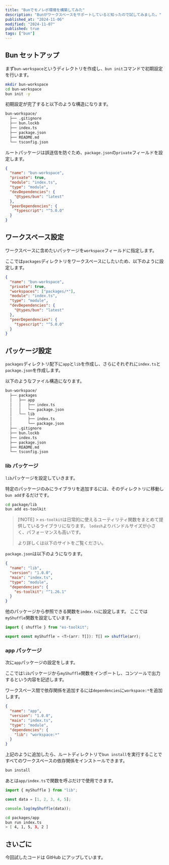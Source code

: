 ```yaml
---
title: "Bunでモノレポ環境を構築してみた"
description: "Bunがワークスペースをサポートしていると知ったので試してみました。"
published_at: "2024-11-06"
modified: "2024-11-07"
published: true
tags: ["bun"]
---
```


## Bun セットアップ

まず`bun-workspace`というディレクトリを作成し、`bun init`コマンドで初期設定を行います。

```bash
mkdir bun-workspace
cd bun-workspace
bun init -y
```

初期設定が完了すると以下のような構造になります。

```bash
bun-workspace/
  ├── .gitignore
  ├── bun.lockb
  ├── index.ts
  ├── package.json
  ├── README.md
  └── tsconfig.json
```

ルートパッケージは誤送信を防ぐため、`package.json`の`private`フィールドを設定します。

```json title="package.json"
{
  "name": "bun-workspace",
  "private": true,
  "module": "index.ts",
  "type": "module",
  "devDependencies": {
    "@types/bun": "latest"
  },
  "peerDependencies": {
    "typescript": "^5.0.0"
  }
}
```

## ワークスペース設定

ワークスペースに含めたいパッケージを`workspace`フィールドに指定します。

ここでは`packages`ディレクトリをワークスペースにしたいため、以下のように設定します。

```json title="package.json"
{
  "name": "bun-workspace",
  "private": true,
  "workspaces": ["packages/*"],
  "module": "index.ts",
  "type": "module",
  "devDependencies": {
    "@types/bun": "latest"
  },
  "peerDependencies": {
    "typescript": "^5.0.0"
  }
}
```

## パッケージ設定

`packages`ディレクトリ配下に`app`と`lib`を作成し、さらにそれぞれに`index.ts`と`package.json`を作成します。

以下のようなファイル構造になります。

```bash
bun-workspace/
  ├── packages
  │   ├── app
  │   │   ├── index.ts
  │   │   └── package.json
  │   └── lib
  │       ├── index.ts
  │       └── package.json
  ├── .gitignore
  ├── bun.lockb
  ├── index.ts
  ├── package.json
  ├── README.md
  └── tsconfig.json
```

### lib パッケージ

`lib`パッケージを設定していきます。

特定のパッケージのみにライブラリを追加するには、そのディレクトリに移動し`bun add`するだけです。

```bash
cd package/lib
bun add es-toolkit
```

> [!NOTE] > `es-toolkit`は日常的に使えるユーティリティ関数をまとめて提供しているライブラリになります。
> `lodash`よりバンドルサイズが小さく、パフォーマンスも高いです。
>
> より詳しくは以下のサイトをご覧ください。
>
> <LinkCard url="https://es-toolkit.slash.page/" />

`package.json`は以下のようになります。

```json title="packages/lib/pakcage.json"
{
  "name": "lib",
  "version": "1.0.0",
  "main": "index.ts",
  "type": "module",
  "dependencies": {
    "es-toolkit": "^1.26.1"
  }
}
```

他のパッケージから参照できる関数を`index.ts`に設定します。
ここでは`myShuffle`関数を設定しています。

```ts title="packages/lib/index.ts"
import { shuffle } from "es-toolkit";

export const myShuffle = <T>(arr: T[]): T[] => shuffle(arr);
```

### app パッケージ

次に`app`パッケージの設定をします。

ここでは`lib`パッケージから`myShuffle`関数をインポートし、コンソールで出力するという内容を記述します。

ワークスペース間で依存関係を追加するには`dependencies`に`workspace:*`を追加します。

```json title="packages/app/pakcage.json"
{
  "name": "app",
  "version": "1.0.0",
  "main": "index.ts",
  "type": "module",
  "dependencies": {
    "lib": "workspace:*"
  }
}
```

上記のように追加したら、ルートディレクトリで`bun install`を実行することですべてのワークスペースの依存関係をインストールできます。

```bash
bun install
```

あとは`app/index.ts`で関数を呼ぶだけで使用できます。

```ts title="packages/app/index.ts"
import { myShuffle } from "lib";

const data = [1, 2, 3, 4, 5];

console.log(myShuffle(data));
```

```bash
cd packages/app
bun run index.ts
> [ 4, 1, 5, 3, 2 ]
```

## さいごに

今回試したコードは GitHub にアップしています。

<LinkCard url="https://github.com/daichi2mori/bun-workspace" />

